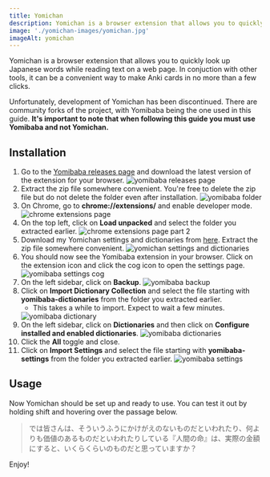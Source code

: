 ```yaml
---
title: Yomichan
description: Yomichan is a browser extension that allows you to quickly look up Japanese words while reading text on a web page.
image: './yomichan-images/yomichan.jpg'
imageAlt: yomichan
---
```


Yomichan is a browser extension that allows you to quickly look up Japanese words while reading text on a web page. In conjuction with other tools, it can be a convenient way to make Anki cards in no more than a few clicks.

Unfortunately, development of Yomichan has been discontinued. There are community forks of the project, with Yomibaba being the one used in this guide. **It's important to note that when following this guide you must use Yomibaba and not Yomichan.**

## Installation
1. Go to the [Yomibaba releases page](https://github.com/forsakeninfinity/yomibaba/releases) and download the latest version of the extension for your browser.
    <Image src={img1} alt="yomibaba releases page" class='mx-auto rounded-xl w-full' />
2. Extract the zip file somewhere convenient. You're free to delete the zip file but do not delete the folder even after installation.
    <Image src={img2} alt="yomibaba folder" class='mx-auto rounded-xl w-full' />
3. On Chrome, go to **chrome://extensions/** and enable developer mode.
    <Image src={img3} alt="chrome extensions page" class='mx-auto rounded-xl w-full' />
4. On the top left, click on **Load unpacked** and select the folder you extracted earlier.
    <Image src={img4} alt="chrome extensions page part 2" class='mx-auto rounded-xl w-full' />
5. Download my Yomichan settings and dictionaries from [here](https://drive.google.com/file/u/2/d/1WJHWV9eVYDUclOBPHkmHYDgdpBui5YYY/view?usp=drive_link). Extract the zip file somewhere convenient.
    <Image src={img5} alt="yomichan settings and dictionaries" class='mx-auto rounded-xl w-full' />
6. You should now see the Yomibaba extension in your browser. Click on the extension icon and click the cog icon to open the settings page.
    <Image src={img6} alt="yomibaba settings cog" class='mx-auto rounded-xl w-full' />
7. On the left sidebar, click on **Backup**.
    <Image src={img7} alt="yomibaba backup" class='mx-auto rounded-xl w-full' />
8. Click on **Import Dictionary Collection** and select the file starting with **yomibaba-dictionaries** from the folder you extracted earlier.
    - This takes a while to import. Expect to wait a few minutes.
    <Image src={img8} alt="yomibaba dictionary" class='mx-auto rounded-xl w-full' />
9. On the left sidebar, click on **Dictionaries** and then click on **Configure installed and enabled dictionaries**.
    <Image src={img9} alt="yomibaba dictionaries" class='mx-auto rounded-xl w-full' />
10. Click the **All** toggle and close.
11. Click on **Import Settings** and select the file starting with **yomibaba-settings** from the folder you extracted earlier.
    <Image src={img10} alt="yomibaba settings" class='mx-auto rounded-xl w-full' />

## Usage
Now Yomichan should be set up and ready to use. You can test it out by holding shift and hovering over the passage below.

> では皆さんは、そういうふうにかけがえのないものだといわれたり、何よりも価値のあるものだといわれたりしている『人間の命』は、実際の金額にすると、いくらくらいのものだと思っていますか？

Enjoy!